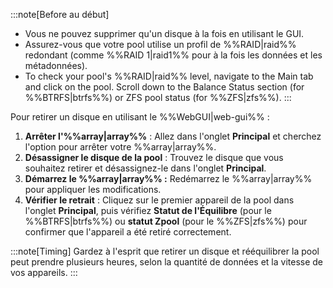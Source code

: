 :::note[Before au début]

- Vous ne pouvez supprimer qu'un disque à la fois en utilisant le GUI.
- Assurez-vous que votre pool utilise un profil de %%RAID|raid%% redondant (comme %%RAID 1|raid1%% pour à la fois les données et les métadonnées).
- To check your pool's %%RAID|raid%% level, navigate to the Main tab and click on the pool. Scroll down to the Balance Status section (for %%BTRFS|btrfs%%) or ZFS pool status (for %%ZFS|zfs%%).
  :::

Pour retirer un disque en utilisant le %%WebGUI|web-gui%% :

1. **Arrêter l'%%array|array%%** : Allez dans l'onglet **Principal** et cherchez l'option pour arrêter votre %%array|array%%.
2. **Désassigner le disque de la pool** : Trouvez le disque que vous souhaitez retirer et désassignez-le dans l'onglet **Principal**.
3. **Démarrez le %%array|array%% :** Redémarrez le %%array|array%% pour appliquer les modifications.
4. **Vérifier le retrait** : Cliquez sur le premier appareil de la pool dans l'onglet **Principal**, puis vérifiez **Statut de l'Équilibre** (pour le %%BTRFS|btrfs%%) ou **statut Zpool** (pour le %%ZFS|zfs%%) pour confirmer que l'appareil a été retiré correctement.

:::note[Timing]
Gardez à l'esprit que retirer un disque et rééquilibrer la pool peut prendre plusieurs heures, selon la quantité de données et la vitesse de vos appareils.
:::
